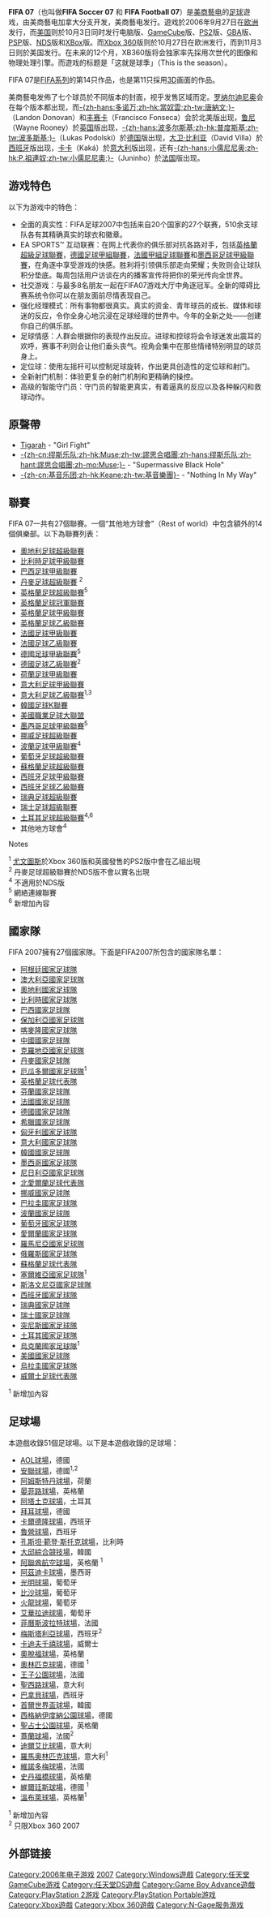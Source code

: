 {{noteTA
|G1=Games
|G2=football
|G3=uefa
|G4=南美球會
|G5=laliga
|G6=德甲
|G7=意甲
|G8=EPL
|G9=FAcup
|G10=PL}}
{{multiple issues|
{{copyedit|time=2014-08-28T08:45:48+00:00}}
{{inappropriate person|time=2014-08-28T08:45:48+00:00}}
{{unreferenced|time=2014-08-28T08:45:48+00:00}}
}}
'''FIFA 07'''（也叫做'''FIFA Soccer 07''' 和 '''FIFA Football 07'''）是[[美商藝电|美商藝电]]的[[足球|足球]]遊戏，由美商藝电加拿大分支开发，美商藝电发行。遊戏於2006年9月27日在[[欧洲|欧洲]]发行，而[[美国|美国]]则於10月3日同时发行电脑版、[[GameCube|GameCube]]版、[[PS2|PS2]]版、[[Game_Boy_Advance|GBA]]版、[[PSP|PSP]]版、[[NDS|NDS]]版和[[XBox|XBox]]版。而[[Xbox_360|Xbox 360]]版则於10月27日在欧洲发行，而到11月3日则於美国发行。在未来的12个月，XB360版将会独家率先採用次世代的图像和物理处理引擎。而遊戏的标题是「这就是球季」（This is the season）。

FIFA 07是[[FIFA系列|FIFA系列]]的第14只作品，也是第11只採用[[3D|3D]]画面的作品。

美商藝电发佈了七个球员於不同版本的封面，视乎发售区域而定。[[罗纳尔迪尼奥|罗纳尔迪尼奥]]会在每个版本都出现，而[[多诺万|-{zh-hans:多诺万;zh-hk:當奴雲;zh-tw:唐納文;}-]]（Landon Donovan）和[[丰赛卡|丰赛卡]]（Francisco Fonseca）会於北美版出现，[[鲁尼|鲁尼]]（Wayne Rooney）於[[英国|英国]]版出现，[[波多尔斯基|-{zh-hans:波多尔斯基;zh-hk:普度斯基;zh-tw:波多斯基;}-]]（Lukas Podolski）於[[德国|德国]]版出现，[[大卫·比利亚|大卫·比利亚]]（David Villa）於[[西班牙|西班牙]]版出现，[[卡卡|卡卡]]（Kaká）於[[意大利|意大利]]版出现，还有[[小儒尼尼奥|-{zh-hans:小儒尼尼奥;zh-hk:P.祖連奴;zh-tw:小儒尼尼奧;}-]]（Juninho）於[[法国|法国]]版出现。

== 游戏特色 ==
以下为游戏中的特色：

* 全面的真实性：FIFA足球2007中包括来自20个国家的27个联赛，510余支球队各有其精确真实的球衣和徽章。
* EA SPORTS™ 互动联赛：在网上代表你的俱乐部对抗各路对手，包括[[英格蘭超級足球聯賽|英格蘭超級足球聯賽]]，[[德國足球甲組聯賽|德國足球甲組聯賽]]，[[法國甲組足球聯賽|法國甲組足球聯賽]]和[[墨西哥足球甲級聯賽|墨西哥足球甲級聯賽]]，在角逐中享受游戏的快感。胜利将引领俱乐部走向荣耀；失败则会让球队积分垫底。每周包括用户访谈在内的播客宣传将把你的荣光传向全世界。
* 社交游戏：与最多8名朋友一起在FIFA07游戏大厅中角逐冠军。全新的障碍比赛系统令你可以在朋友面前尽情表现自己。
* 强化经理模式：所有事物都很真实。真实的资金、青年球员的成长、媒体和球迷的反应，令你全身心地沉浸在足球经理的世界中。今年的全新之处——创建你自己的俱乐部。
* 足球情感：人群会根据你的表现作出反应。进球和控球将会令球迷发出震耳的欢呼，赛事不利则会让他们垂头丧气。视角会集中在那些情绪特别明显的球员身上。
* 定位球：使用左摇杆可以控制足球旋转，作出更具创造性的定位球和射门。
* 全新射门机制：体验更复杂的射门机制和更精确的操控。
* 高级的智能守门员：守门员的智能更真实，有着逼真的反应以及各种躲闪和救球动作。

== 原聲帶 ==
* [[Tigarah|Tigarah]] - "Girl Fight"
* [[缪斯乐队|-{zh-cn:缪斯乐队;zh-hk:Muse;zh-tw:謬思合唱團;zh-hans:缪斯乐队;zh-hant:謬思合唱團;zh-mo:Muse;}-]] - "Supermassive Black Hole"
* [[基音乐团|-{zh-cn:基音乐团;zh-hk:Keane;zh-tw:基音樂團}-]] - "Nothing In My Way"

== 聯賽 ==
FIFA 07一共有27個聯賽。一個“其他地方球會”（Rest of world）中包含額外的14個俱樂部。以下為聯賽列表：

* [[奧地利足球超級聯賽|奧地利足球超級聯賽]]
* [[比利時足球甲級聯賽|比利時足球甲級聯賽]]
* [[巴西足球甲級聯賽|巴西足球甲級聯賽]]
* [[丹麥足球超級聯賽|丹麥足球超級聯賽]] <sup>2</sup>
* [[英格蘭足球超級聯賽|英格蘭足球超級聯賽]]<sup>5</sup>
* [[英格蘭足球冠軍聯賽|英格蘭足球冠軍聯賽]]
* [[英格蘭足球甲級聯賽|英格蘭足球甲級聯賽]]
* [[英格蘭足球乙級聯賽|英格蘭足球乙級聯賽]]
* [[法國足球甲級聯賽|法國足球甲級聯賽]]
* [[法國足球乙級聯賽|法國足球乙級聯賽]]
* [[德國足球甲級聯賽|德國足球甲級聯賽]]<sup>5</sup>
* [[德國足球乙級聯賽|德國足球乙級聯賽]]<sup>2</sup>
* [[荷蘭足球甲級聯賽|荷蘭足球甲級聯賽]]
* [[意大利足球甲級聯賽|意大利足球甲級聯賽]]
* [[意大利足球乙級聯賽|意大利足球乙級聯賽]]<sup>1,</sup><sup>3</sup>
* [[K聯賽|韓國足球K聯賽]]
* [[美國職業足球大聯盟|美國職業足球大聯盟]]
* [[墨西哥足球甲級聯賽|墨西哥足球甲級聯賽]]<sup>5</sup>
* [[挪威足球超級聯賽|挪威足球超級聯賽]]
* [[波蘭足球甲級聯賽|波蘭足球甲級聯賽]]<sup>4</sup>
* [[葡萄牙足球超級聯賽|葡萄牙足球超級聯賽]]
* [[蘇格蘭足球超級聯賽|蘇格蘭足球超級聯賽]]
* [[西班牙足球甲級聯賽|西班牙足球甲級聯賽]]
* [[西班牙足球乙級聯賽|西班牙足球乙級聯賽]]
* [[瑞典足球超級聯賽|瑞典足球超級聯賽]]
* [[瑞士足球超級聯賽|瑞士足球超級聯賽]]
* [[土耳其足球超級聯賽|土耳其足球超級聯賽]]<sup>4,</sup><sup>6</sup>
* 其他地方球會<sup>4</sup>

Notes

<sup>1</sup> [[尤文圖斯|尤文圖斯]]於Xbox 360版和英國發售的PS2版中會在乙組出現<br>
<sup>2</sup> 丹麥足球超級聯賽於NDS版不會以實名出現<br>
<sup>4</sup> 不適用於NDS版<br>
<sup>5</sup> 網絡連線聯賽<br>
<sup>6</sup> 新增加內容<br>

== 國家隊 ==
FIFA 2007擁有27個國家隊。下面是FIFA2007所包含的國家隊名單：

* [[阿根廷國家足球隊|阿根廷國家足球隊]]
* [[澳大利亞國家足球隊|澳大利亞國家足球隊]]
* [[奧地利國家足球隊|奧地利國家足球隊]]
* [[比利時國家足球隊|比利時國家足球隊]]
* [[巴西國家足球隊|巴西國家足球隊]]
* [[保加利亞國家足球隊|保加利亞國家足球隊]]
* [[喀麥隆國家足球隊|喀麥隆國家足球隊]]
* [[中國國家足球隊|中國國家足球隊]]
* [[克羅地亞國家足球隊|克羅地亞國家足球隊]]
* [[丹麥國家足球隊|丹麥國家足球隊]]
* [[厄瓜多爾國家足球隊|厄瓜多爾國家足球隊]]<sup>1</sup>
* [[英格蘭足球代表隊|英格蘭足球代表隊]]
* [[芬蘭國家足球隊|芬蘭國家足球隊]]
* [[法國國家足球隊|法國國家足球隊]]
* [[德國國家足球隊|德國國家足球隊]]
* [[希臘國家足球隊|希臘國家足球隊]]
* [[匈牙利國家足球隊|匈牙利國家足球隊]]
* [[意大利國家足球隊|意大利國家足球隊]]
* [[韓國國家足球隊|韓國國家足球隊]]
* [[墨西哥國家足球隊|墨西哥國家足球隊]]
* [[尼日利亞國家足球隊|尼日利亞國家足球隊]]
* [[北愛爾蘭足球代表隊|北愛爾蘭足球代表隊]]
* [[挪威國家足球隊|挪威國家足球隊]]
* [[巴拉圭國家足球隊|巴拉圭國家足球隊]]
* [[波蘭國家足球隊|波蘭國家足球隊]]
* [[葡萄牙國家足球隊|葡萄牙國家足球隊]]
* [[愛爾蘭國家足球隊|愛爾蘭國家足球隊]]
* [[羅馬尼亞國家足球隊|羅馬尼亞國家足球隊]]
* [[俄羅斯國家足球隊|俄羅斯國家足球隊]]
* [[蘇格蘭足球代表隊|蘇格蘭足球代表隊]]
* [[塞爾維亞國家足球隊|塞爾維亞國家足球隊]]<sup>1</sup>
* [[斯洛文尼亞國家足球隊|斯洛文尼亞國家足球隊]]
* [[西班牙國家足球隊|西班牙國家足球隊]]
* [[瑞典國家足球隊|瑞典國家足球隊]]
* [[瑞士國家足球隊|瑞士國家足球隊]]
* [[突尼斯國家足球隊|突尼斯國家足球隊]]
* [[土耳其國家足球隊|土耳其國家足球隊]]
* [[烏克蘭國家足球隊|烏克蘭國家足球隊]]<sup>1</sup>
* [[美國國家足球隊|美國國家足球隊]]
* [[烏拉圭國家足球隊|烏拉圭國家足球隊]]
* [[威爾士足球代表隊|威爾士足球代表隊]]

<sup>1</sup> 新增加內容

== 足球場 ==
本遊戲收錄51個足球場。以下是本遊戲收錄的足球場：

* [[AOL球場|AOL球場]]，德國
* [[安聯球場|安聯球場]]，德國<sup>1,</sup><sup>2</sup>
* [[阿姆斯特丹球場|阿姆斯特丹球場]]，荷蘭
* [[晏菲路球場|晏菲路球場]]，英格蘭
* [[阿塔土克球場|阿塔土克球場]]，土耳其
* [[拜耳球場|拜耳球場]]，德國
* [[卡爾德隆球場|卡爾德隆球場]]，西班牙
* [[魯營球場|魯營球場]]，西班牙
* [[孔斯坦·範登·斯托克球場|孔斯坦·範登·斯托克球場]]，比利時
* [[大邱綜合競技場|大邱綜合競技場]]，韓國
* [[阿聯酋航空球場|阿聯酋航空球場]]，英格蘭 <sup>1</sup>
* [[阿茲迪卡球場|阿茲迪卡球場]]，墨西哥
* [[光明球場|光明球場]]，葡萄牙
* [[比沙球場|比沙球場]]，葡萄牙
* [[火龍球場|火龍球場]]，葡萄牙
* [[艾華拉迪球場|艾華拉迪球場]]，葡萄牙
* [[菲曆斯波拉特球場|菲曆斯波拉特球場]]，法國
* [[梅斯塔利亞球場|梅斯塔利亞球場]]，西班牙<sup>2</sup>
* [[卡迪夫千禧球場|卡迪夫千禧球場]]，威爾士
* [[奧脫福球場|奧脫福球場]]，英格蘭
* [[奧林匹克球場|奧林匹克球場]]，德國 <sup>1</sup>
* [[王子公園球場|王子公園球場]]，法國
* [[聖西路球場|聖西路球場]]，意大利
* [[巴拿貝球場|巴拿貝球場]]，西班牙
* [[首爾世界盃球場|首爾世界盃球場]]，韓國
* [[西格納伊度納公園球場|西格納伊度納公園球場]]，德國
* [[聖占士公園球場|聖占士公園球場]]，英格蘭
* [[蓋蘭球場|蓋蘭球場]]，法國<sup>2</sup>
* [[迪爾艾比球場|迪爾艾比球場]]，意大利
* [[羅馬奧林匹克球場|羅馬奧林匹克球場]]，意大利<sup>1</sup>
* [[維諾多梅球場|維諾多梅球場]]，法國
* [[史丹福橋球場|史丹福橋球場]]，英格蘭
* [[維爾廷斯球場|維爾廷斯球場]]，德國 <sup>1</sup>
* [[溫布萊球場|溫布萊球場]]，英格蘭<sup>1</sup>

<sup>1</sup> 新增加內容<br>
<sup>2</sup> 只限Xbox 360
2007

==外部链接==
{{FIFA系列|state=expanded}}

[[Category:2006年电子游戏|Category:2006年电子游戏]]
[[Category:FIFA系列|2007]]
[[Category:Windows遊戲|Category:Windows遊戲]]
[[Category:任天堂GameCube游戏|Category:任天堂GameCube游戏]]
[[Category:任天堂DS遊戲|Category:任天堂DS遊戲]]
[[Category:Game_Boy_Advance遊戲|Category:Game Boy Advance遊戲]]
[[Category:PlayStation_2游戏|Category:PlayStation 2游戏]]
[[Category:PlayStation_Portable游戏|Category:PlayStation Portable游戏]]
[[Category:Xbox遊戲|Category:Xbox遊戲]]
[[Category:Xbox_360遊戲|Category:Xbox 360遊戲]]
[[Category:N-Gage服务游戏|Category:N-Gage服务游戏]]
